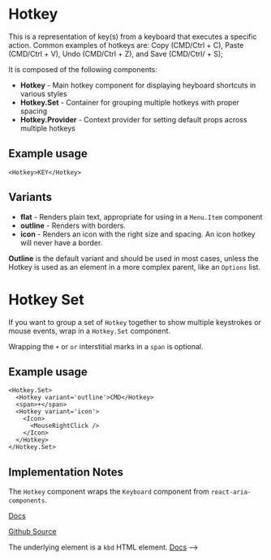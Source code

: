 

<Meta of={HotkeyStories}/>

# Hotkey
This is a representation of key(s) from a keyboard that executes a specific action. Common examples of hotkeys are: Copy (CMD/Ctrl + C), Paste (CMD/Ctrl + V), Undo (CMD/Ctrl + Z), and Save (CMD/Ctrl/ + S);

It is composed of the following components:

- **Hotkey** - Main hotkey component for displaying heyboard shortcuts in various styles
- **Hotkey.Set** - Container for grouping multiple hotkeys with proper spacing
- **Hotkey.Provider** - Context provider for setting default props across multiple hotkeys

## Example usage
```
<Hotkey>KEY</Hotkey>
```

## Variants

* **flat** - Renders plain text, appropriate for using in a `Menu.Item` component
* **outline** - Renders with borders.
* **icon** - Renders an icon with the right size and spacing. An icon hotkey will never have a border.

**Outline** is the default variant and should be used in most cases, unless the Hotkey is used as an element in a more complex parent, like an `Options` list.

<Canvas of={HotkeyStories.Default} />

# Hotkey Set
If you want to group a set of `Hotkey` together to show multiple keystrokes or mouse events, wrap in a `Hotkey.Set` component.

Wrapping the `+` or `or` interstitial marks in a `span` is optional.

## Example usage
```
<Hotkey.Set>
  <Hotkey variant='outline'>CMD</Hotkey>
  <span>+</span>
  <Hotkey variant='icon'>
    <Icon>
      <MouseRightClick />
    </Icon>
  </Hotkey>
</Hotkey.Set>
```

<Canvas of={HotkeyStories.KeysSet} />

## Implementation Notes
The `Hotkey` component wraps the `Keyboard` component from `react-aria-components`.

[Docs](https://react-spectrum.adobe.com/react-aria/Keyboard.html#keyboard)

[Github Source](https://github.com/gohypergiant/standard-toolkit/tree/main/design-toolkit/components/src/components/hotkey)

The underlying element is a `kbd` HTML element. [Docs](https://developer.mozilla.org/en-US/docs/Web/HTML/Reference/Elements/kbd) -->


